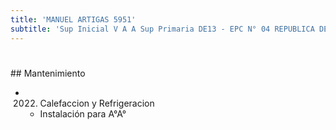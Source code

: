 ```yaml
---
title: 'MANUEL ARTIGAS 5951'
subtitle: 'Sup Inicial V A A Sup Primaria DE13 - EPC N° 04 REPUBLICA DEL BRASIL - JIN B (EPCJC 04/13°) [S]'
---
```


#


 ## Mantenimiento

*  (2022) Calefaccion y Refrigeracion 
    + Instalación para A°A°



